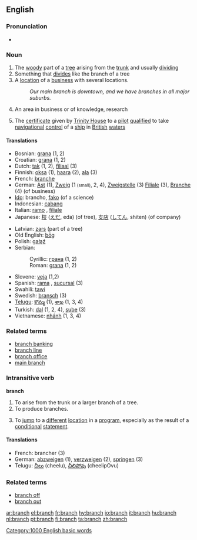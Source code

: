 ==English==

===Pronunciation===
*{{audio|en-us-branch.ogg|Audio (US)}}

===Noun===
{{en-noun-reg-es}}

# The [[woody]] part of a [[tree]] arising from the [[trunk]] and usually [[dividing]]
# Something that [[divide]]s like the branch of a tree
# A [[location]] of a [[business]] with several locations.
#: ''Our main branch is downtown, and we have branches in all major suburbs.''
# An area in business or of knowledge, research
#{{nautical}} The [[certificate]] given by [[Trinity House]] to a [[pilot]] [[qualified]] to take [[navigational]] [[control]] of a [[ship]] in [[British]] [[water]]s

====Translations====
{{top}}
*Bosnian: [[grana#Bosnian|grana]] {{f}} (1, 2)
*Croatian: [[grana#Croatian|grana]] {{f}} (1, 2)
*Dutch: [[tak]] (1, 2), [[filiaal]] (3)
*Finnish: [[oksa]] (1), [[haara]] (2), [[ala]] (3)
*French: [[branche]] {{f}}
*German: [[Ast]] {{m}} (1), [[Zweig]] {{m}} (1 <small>(small)</small>, 2, 4), [[Zweigstelle]] {{f}} (3) [[Filiale]] {{f}} (3), [[Branche]] (4) (of business)
*[[Ido]]: brancho, [[fako]] (of a science)
*Indonesian: [[cabang]]
*Italian: [[ramo]] {{m}}, [[filiale]] {{f}}
*Japanese: [[枝]] ([[えだ]], eda) (of tree), [[支店]] ([[してん]], shiten) (of company)
{{mid}}
*Latvian: [[zars]] {{m}} (part of a tree)
*Old English: [[bog|bōg]] {{n}}
*Polish: [[gałąź]] {{f}}
*Serbian:
*:Cyrillic: [[грана#Serbian|грана]] {{f}} (1, 2)
*:Roman: [[grana#Serbian|grana]] {{f}} (1, 2)
*Slovene: [[veja]] {{f}} (1,2)
*Spanish: [[rama]] {{f}}, [[sucursal]] {{f}} (3)
*Swahili: [[tawi]]
*Swedish: [[bransch]] (3)
*[[Telugu]]: [[కొమ్మ]] (1), [[శాఖ]] (1, 3, 4)
*Turkish: [[dal]] (1, 2, 4), [[şube]] (3)
*Vietnamese: [[nhánh]] (1, 3, 4)
{{bottom}}

===Related terms===
*[[branch banking]]
*[[branch line]]
*[[branch office]]
*[[main branch]]

===Intransitive verb===
'''branch'''

# To arise from the trunk or a larger branch of a tree.
# To produce branches.
# {{computing}} To [[jump]] to a [[different]] [[location]] in a [[program]], especially as the result of a [[conditional]] [[statement]].

====Translations====
*French: brancher (3)
*German: [[abzweigen]] (1), [[verzweigen]] (2), [[springen]] (3)
*Telugu: [[చీలు]] (cheelu), [[చీలిపోవు]] (cheelipOvu)

===Related terms===
*[[branch off]]
*[[branch out]]

[[Category:1000 English basic words]]

[[ar:branch]]
[[el:branch]]
[[fr:branch]]
[[hy:branch]]
[[io:branch]]
[[it:branch]]
[[hu:branch]]
[[nl:branch]]
[[pt:branch]]
[[fi:branch]]
[[ta:branch]]
[[zh:branch]]